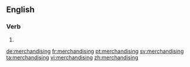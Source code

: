 ==English==

===Verb===
{{head|en}}

# {{present participle of|merchandise|lang=en}}

[[de:merchandising]]
[[fr:merchandising]]
[[pt:merchandising]]
[[sv:merchandising]]
[[ta:merchandising]]
[[vi:merchandising]]
[[zh:merchandising]]